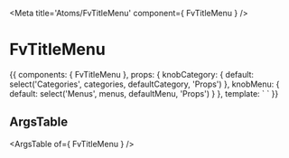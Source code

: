 
<Meta title='Atoms/FvTitleMenu' component={ FvTitleMenu } />

# FvTitleMenu

<Canvas>
  <Story name='Common' height='150px'>
    {{
      components: { FvTitleMenu },
      props: {
        knobCategory: {
          default: select('Categories', categories, defaultCategory, 'Props')
        },
        knobMenu: {
          default: select('Menus', menus, defaultMenu, 'Props')
        }
      },
      template: `<FvTitleMenu
        :categoryName='knobCategory'
        :menuName='knobMenu'
      >
      </FvTitleMenu>`
    }}
  </Story>
</Canvas>

## ArgsTable

<ArgsTable of={ FvTitleMenu } />
